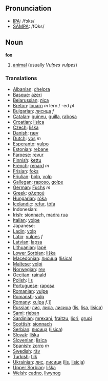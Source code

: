 == Pronunciation ==
*[[w:IPA|IPA]]: /fɔks/
*[[w:SAMPA|SAMPA]]: /fQks/
== Noun ==

'''fox'''

# [[animal]] (usually ''Vulpes vulpes'')

=== Translations ===

*[[Albanian]]: [[dhelpra]]
*[[Basque]]: [[azeri]]
*[[Belarussian]]: [[ліса]]
*[[Breton]]: [[louarn]] ''m'' lern / -ed ''pl''
*[[Bulgarian]]: [[лисица]] ''f''
*[[Catalan]]: [[guineu]], [[guilla]], [[rabosa]]
*[[Croatian]]: [[lisica]]
*[[Czech]]: [[liška]]
*[[Danish]]: [[ræv]]
*[[Dutch]]: [[vos]] ''m''
*[[Esperanto]]: [[vulpo]]
*[[Estonian]]: [[rebane]]
*[[Faroese]]: [[revur]]
*[[Finnish]]: [[kettu]]
*[[French]]: [[renard]] ''m''
*[[Frisian]]: [[foks]]
*[[Friulian]]: [[bolp]], [[volp]]
*[[Gallegan]]: [[raposo]], [[golpe]]
*[[German]]: [[Fuchs]] ''m''
*[[Greek]]: [[αλεπού]] '' ''
*[[Hungarian]]: [[róka]]
*[[Icelandic]]: [[refur]], [[tófa]]
*Indonesian:
*[[Irish]]: [[sionnach]], [[madra rua]]
*[[Italian]]: [[volpe]] '' ''
*Japanese:
*[[Ladin]]: [[volp]]
*[[Latin]]: [[vulpes]] ''f''
*[[Latvian]]: [[lapsa]]
*[[Lithuanian]]: [[lapė]]
*[[Lower Sorbian]]: [[liška]]
*[[Macedonian]]: [[лисица]] ([[lisica]])
*[[Maltese]]: [[volpi]]
*[[Norwegian]]: [[rev]]
*[[Occitan]]: [[rainald]]
*[[Polish]]: [[lis]] '' ''
*[[Portuguese]]: [[raposa]]
*[[Romanian]]: [[vulpe]]
*[[Romansh]]: [[vulp]]
*[[Romany]]: [[xulpa]] ''f''.]]
*[[Russian]]: [[лис]], [[лиса]], [[лисица]] ([[lis]], [[lisa]], [[lisica]]) '' ''
*[[Sami]]: [[rieban]]
*[[Sardinian]]: [[mrexani]], [[fraitzu]], [[liori]], [[grupi]]
*[[Scottish]]: [[sionnach]]
*[[Serbian]]: [[лисица]] ([[lisica]])
*[[Slovak]]: [[líška]]
*[[Slovenian]]: [[lisica]]
*[[Spanish]]: [[zorro]] ''m''
*[[Swedish]]: [[räv]]
*[[Turkish]]: [[tilk]]
*[[Ukrainian]]: [[лис]], [[лисиця]] ([[lis]], [[lisicja]])
*[[Upper Sorbian]]: [[liška]]
*[[Welsh]]: [[cadno]], [[llwynog]]